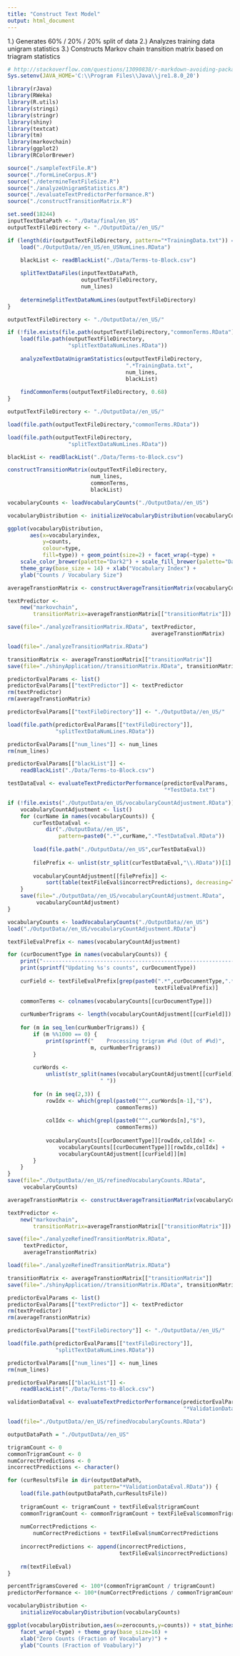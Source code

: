 ```yaml
---
title: "Construct Text Model"
output: html_document
---
```

1.) Generates 60% / 20% / 20% split of data
2.) Analyzes training data unigram statistics
3.) Constructs Markov chain transition matrix
based on triagram statistics

```r
# http://stackoverflow.com/questions/13090838/r-markdown-avoiding-package-loading-messages
Sys.setenv(JAVA_HOME='C:\\Program Files\\Java\\jre1.8.0_20')

library(rJava)
library(RWeka)
library(R.utils)
library(stringi)
library(stringr)
library(shiny)
library(textcat)
library(tm)
library(markovchain)
library(ggplot2)
library(RColorBrewer)

source("./sampleTextFile.R")
source("./formLineCorpus.R")
source("./determineTextFileSize.R")
source("./analyzeUnigramStatistics.R")
source("./evaluateTextPredictorPerformance.R")
source("./constructTransitionMatrix.R")
```

```r
set.seed(18244)
inputTextDataPath <- "./Data/final/en_US"
outputTextFileDirectory <- "./OutputData//en_US/"

if (length(dir(outputTextFileDirectory, pattern="*TrainingData.txt")) == 0) {
    load("./OutputData//en_US/en_USNumLines.RData")

    blackList <- readBlackList("./Data/Terms-to-Block.csv")
    
    splitTextDataFiles(inputTextDataPath,
                       outputTextFileDirectory,
                       num_lines)
    
    determineSplitTextDataNumLines(outputTextFileDirectory)    
}
```

```r
outputTextFileDirectory <- "./OutputData//en_US/"

if (!file.exists(file.path(outputTextFileDirectory,"commonTerms.RData"))) {
    load(file.path(outputTextFileDirectory,
                   "splitTextDataNumLines.RData"))
    
    analyzeTextDataUnigramStatistics(outputTextFileDirectory,
                                     ".*TrainingData.txt",
                                     num_lines,
                                     blackList)
    
    findCommonTerms(outputTextFileDirectory, 0.68)
}
```

```r
outputTextFileDirectory <- "./OutputData//en_US/"

load(file.path(outputTextFileDirectory,"commonTerms.RData"))

load(file.path(outputTextFileDirectory,
                   "splitTextDataNumLines.RData"))

blackList <- readBlackList("./Data/Terms-to-Block.csv")

constructTransitionMatrix(outputTextFileDirectory,
                          num_lines,
                          commonTerms,
                          blackList)
```

```r
vocabularyCounts <- loadVocabularyCounts("./OutputData//en_US")

vocabularyDistribution <- initializeVocabularyDistribution(vocabularyCounts)

ggplot(vocabularyDistribution,
       aes(x=vocabularyindex,
           y=counts,
           colour=type,
           fill=type)) + geom_point(size=2) + facet_wrap(~type) + 
    scale_color_brewer(palette="Dark2") + scale_fill_brewer(palette="Dark2") + 
    theme_gray(base_size = 14) + xlab("Vocabulary Index") + 
    ylab("Counts / Vocabulary Size")

averageTranstionMatrix <- constructAverageTransitionMatrix(vocabularyCounts)

textPredictor <- 
    new("markovchain",
        transitionMatrix=averageTranstionMatrix[["transitionMatrix"]])

save(file="./analyzeTransitionMatrix.RData", textPredictor,
                                             averageTranstionMatrix)
```

```r
load(file="./analyzeTransitionMatrix.RData")

transitionMatrix <- averageTranstionMatrix[["transitionMatrix"]]
save(file="./shinyApplication//transitionMatrix.RData", transitionMatrix)

predictorEvalParams <- list()
predictorEvalParams[["textPredictor"]] <- textPredictor
rm(textPredictor)
rm(averageTranstionMatrix)

predictorEvalParams[["textFileDirectory"]] <- "./OutputData//en_US/"

load(file.path(predictorEvalParams[["textFileDirectory"]],
               "splitTextDataNumLines.RData"))

predictorEvalParams[["num_lines"]] <- num_lines
rm(num_lines)

predictorEvalParams[["blackList"]] <- 
    readBlackList("./Data/Terms-to-Block.csv")

testDataEval <- evaluateTextPredictorPerformance(predictorEvalParams,
                                                 "*TestData.txt")
```

```r
if (!file.exists("./OutputData/en_US/vocabularyCountAdjustment.RData")) {
    vocabularyCountAdjustment <- list()
    for (curName in names(vocabularyCounts)) {
        curTestDataEval <- 
            dir("./OutputData//en_US",
                pattern=paste0(".*",curName,".*TestDataEval.RData"))
        
        load(file.path("./OutputData//en_US",curTestDataEval))
        
        filePrefix <- unlist(str_split(curTestDataEval,"\\.RData"))[1]
    
        vocabularyCountAdjustment[[filePrefix]] <- 
            sort(table(textFileEval$incorrectPredictions), decreasing=TRUE)
    }
    save(file="./OutputData//en_US/vocabularyCountAdjustment.RData",
         vocabularyCountAdjustment)    
}

vocabularyCounts <- loadVocabularyCounts("./OutputData//en_US")
load("./OutputData//en_US/vocabularyCountAdjustment.RData")

textFileEvalPrefix <- names(vocabularyCountAdjustment)

for (curDocumentType in names(vocabularyCounts)) {
    print("------------------------------------------------------------")
    print(sprintf("Updating %s's counts", curDocumentType))
    
    curField <- textFileEvalPrefix[grep(paste0(".*",curDocumentType,".*"),
                                              textFileEvalPrefix)]
    
    commonTerms <- colnames(vocabularyCounts[[curDocumentType]])
    
    curNumberTrigrams <- length(vocabularyCountAdjustment[[curField]])
    
    for (m in seq_len(curNumberTrigrams)) {
        if (m %%1000 == 0) {
            print(sprintf("    Processing trigram #%d (Out of #%d)",
                          m, curNumberTrigrams))
        }
        
        curWords <- 
            unlist(str_split(names(vocabularyCountAdjustment[[curField]][m]),
                             " "))
        
        for (n in seq(2,3)) {
            rowIdx <- which(grepl(paste0("^",curWords[n-1],"$"),
                                  commonTerms))
            
            colIdx <- which(grepl(paste0("^",curWords[n],"$"),
                                  commonTerms))
            
            vocabularyCounts[[curDocumentType]][rowIdx,colIdx] <- 
                vocabularyCounts[[curDocumentType]][rowIdx,colIdx] + 
                vocabularyCountAdjustment[[curField]][m]
        }
    }
}
save(file="./OutputData//en_US/refinedVocabularyCounts.RData",
     vocabularyCounts)

averageTranstionMatrix <- constructAverageTransitionMatrix(vocabularyCounts)

textPredictor <- 
    new("markovchain",
        transitionMatrix=averageTranstionMatrix[["transitionMatrix"]])

save(file="./analyzeRefinedTransitionMatrix.RData",
     textPredictor,
     averageTranstionMatrix)
```

```r
load(file="./analyzeRefinedTransitionMatrix.RData")

transitionMatrix <- averageTranstionMatrix[["transitionMatrix"]]
save(file="./shinyApplication//transitionMatrix.RData", transitionMatrix)

predictorEvalParams <- list()
predictorEvalParams[["textPredictor"]] <- textPredictor
rm(textPredictor)
rm(averageTranstionMatrix)

predictorEvalParams[["textFileDirectory"]] <- "./OutputData//en_US/"

load(file.path(predictorEvalParams[["textFileDirectory"]],
               "splitTextDataNumLines.RData"))

predictorEvalParams[["num_lines"]] <- num_lines
rm(num_lines)

predictorEvalParams[["blackList"]] <- 
    readBlackList("./Data/Terms-to-Block.csv")

validationDataEval <- evaluateTextPredictorPerformance(predictorEvalParams,
                                                       "*ValidationData.txt")
```

```r
load(file="./OutputData//en_US/refinedVocabularyCounts.RData")

outputDataPath = "./OutputData//en_US"

trigramCount <- 0
commonTrigramCount <- 0
numCorrectPredictions <- 0
incorrectPredictions <- character()

for (curResultsFile in dir(outputDataPath,
                           pattern="*ValidationDataEval.RData")) {
    load(file.path(outputDataPath,curResultsFile))
    
    trigramCount <- trigramCount + textFileEval$trigramCount
    commonTrigramCount <- commonTrigramCount + textFileEval$commonTrigramCount
    
    numCorrectPredictions <-
        numCorrectPredictions + textFileEval$numCorrectPredictions
    
    incorrectPredictions <- append(incorrectPredictions,
                                   textFileEval$incorrectPredictions)
    
    rm(textFileEval)
}

percentTrigramsCovered <- 100*(commonTrigramCount / trigramCount)
predictorPerformance <- 100*(numCorrectPredictions / commonTrigramCount)

vocabularyDistribution <- 
    initializeVocabularyDistribution(vocabularyCounts)

ggplot(vocabularyDistribution,aes(x=zerocounts,y=counts)) + stat_binhex() +
    facet_wrap(~type) + theme_gray(base_size=16) + 
    xlab("Zero Counts (Fraction of Vocabulary)") + 
    ylab("Counts (Fraction of Voabulary)")
```